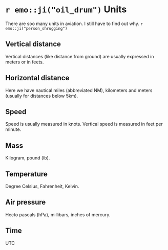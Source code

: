 # `r emo::ji("oil_drum")` Units {#units}

There are soo many units in aviation. I still have to find out why. `r emo::ji("person_shrugging")`

## Vertical distance

Vertical distances (like distance from ground) are usually expressed in meters or in feets. 

## Horizontal distance

Here we have nautical miles (abbreviated NM), kilometers and meters (usually for distances below 5km).

## Speed

Speed is usually measured in knots. Vertical speed is measured in feet per minute.

## Mass

Kilogram, pound (lb).

## Temperature

Degree Celsius, Fahrenheit, Kelvin.

## Air pressure

Hecto pascals (hPa), millibars, inches of mercury.

## Time

UTC